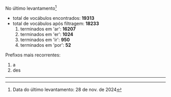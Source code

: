 No último levantamento[^1]

* total de vocábulos encontrados: **19313**
* total de vocábulos após filtragem: **18233**  
  1. terminados em 'ar': **16207**
  2. terminados em 'er': **1024**
  3. terminados em 'ir': **950**
  4. terminados em 'por': **52**

Prefixos mais recorrentes:

  1. a
  2. des
  
---

[^1]: Data do último levantamento: 28 de nov. de 2024
